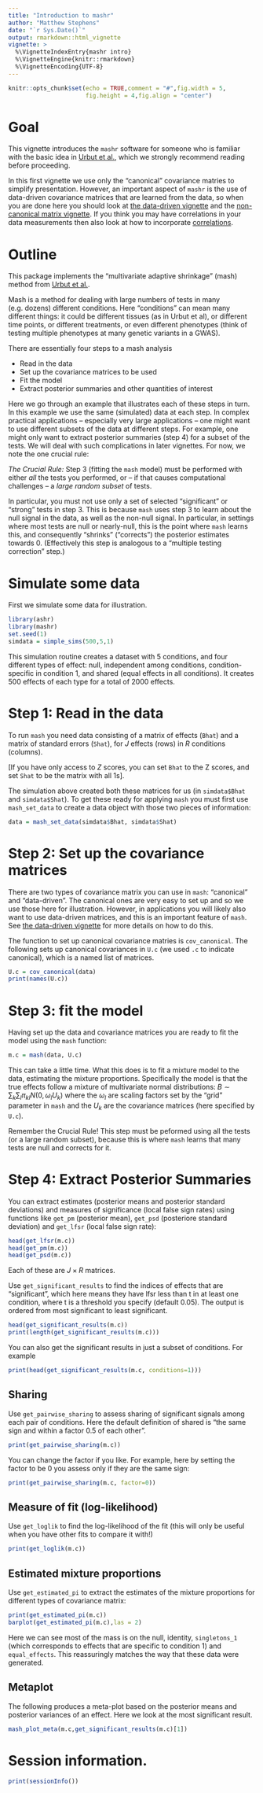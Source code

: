 ```yaml
---
title: "Introduction to mashr"
author: "Matthew Stephens"
date: "`r Sys.Date()`"
output: rmarkdown::html_vignette
vignette: >
  %\VignetteIndexEntry{mashr intro}
  %\VignetteEngine{knitr::rmarkdown}
  %\VignetteEncoding{UTF-8}
---
```


```r
knitr::opts_chunk$set(echo = TRUE,comment = "#",fig.width = 5,
                      fig.height = 4,fig.align = "center")
```

# Goal

This vignette introduces the `mashr` software for someone who is
familiar with the basic idea in [Urbut et al.][urbut-biorxiv], which
we strongly recommend reading before proceeding.

In this first vignette we
use only the "canonical" covariance matries to simplify presentation.
However, an important aspect of `mashr` is the use of data-driven
covariance matrices that are learned from the data, so when you are
done here you should look at [the data-driven
vignette](intro_mash_dd.html) and the [non-canonical matrix
vignette](simulate_noncanon.html). If you think you may have correlations
in your data measurements then also look at how to incorporate [correlations](intro_correlations.html).

# Outline

This package implements the "multivariate adaptive shrinkage" (mash) 
method from [Urbut et al.][urbut-biorxiv].

Mash is a method for dealing
with large numbers of tests in many (e.g. dozens) different conditions.
Here "conditions" can mean many different things: it could be different tissues
(as in Urbut et al), or different time points,
or different treatments, or even different phenotypes (think of testing multiple phenotypes at many genetic variants in a GWAS).

There are essentially four steps to a mash analysis

- Read in the data
- Set up the covariance matrices to be used
- Fit the model
- Extract posterior summaries and other quantities of interest

Here we go through an example that illustrates each of these steps in turn. 
In this example we use the same (simulated) data at each step. In complex practical applications -- especially very large applications -- one might want to use different subsets of the data at different steps. For example, one might only want to extract posterior summaries (step 4) for a subset of the tests.
We will deal with such complications in later vignettes. For now,
we note the one crucial rule: 

*The Crucial Rule:*  Step 3 (fitting the `mash` model) must
be performed with either *all* the tests you performed, or -- if that
causes computational challenges -- a *large random subset* of tests. 


In particular, you must not use only a set of selected "significant" or "strong"
tests in step 3. This is because `mash` uses step 3 to learn
about the null signal in the data, as well as the non-null signal. In particular, in settings where most tests are null or nearly-null,
this is the point where `mash` learns this, and consequently
"shrinks" ("corrects") the posterior estimates towards 0. (Effectively this
step is analogous to a "multiple testing correction" step.)


# Simulate some data

First we simulate
some data for illustration.

```r
library(ashr)
library(mashr)
set.seed(1)
simdata = simple_sims(500,5,1)
```

This simulation routine creates a dataset with 5 conditions, and four
different types of effect: null, independent among conditions,
condition-specific in condition 1, and shared (equal effects in all
conditions). It creates 500 effects of each type for a total of 2000
effects.

# Step 1: Read in the data

To run `mash` you need data consisting of a matrix of effects (`Bhat`)
and a matrix of standard errors (`Shat`), for $J$ effects (rows) in
$R$ conditions (columns).

[If you have only access to $Z$ scores, you can set `Bhat` to the Z
scores, and set `Shat` to be the matrix with all 1s].

The simulation above created both these matrices for us (in
`simdata$Bhat` and `simdata$Shat`). To get these ready for applying
`mash` you must first use `mash_set_data` to create a data object
with those two pieces of information:

```r
data = mash_set_data(simdata$Bhat, simdata$Shat)
```

# Step 2: Set up the covariance matrices 

There are two types of covariance matrix you can use in `mash`:
"canonical" and "data-driven". The canonical ones are very easy to set
up and so we use those here for illustration. However, in applications
you will likely also want to use data-driven matrices, and this is an
important feature of `mash`. See [the data-driven
vignette](intro_mash_dd.html) for more details on how to do this.

The function to set up canonical covariance matries is
`cov_canonical`. The following sets up canonical covariances in `U.c`
(we used `.c` to indicate canonical), which is a named list of
matrices.

```r
U.c = cov_canonical(data)  
print(names(U.c))
```

# Step 3: fit the model

Having set up the data and covariance matrices you are ready to fit
the model using the `mash` function:

```r
m.c = mash(data, U.c)
```

This can take a little time. What this does is to fit a mixture model
to the data, estimating the mixture proportions. Specifically the
model is that the true effects follow a mixture of multivariate normal
distributions: $B \sim \sum_k \sum_l \pi_{kl} N(0, \omega_l U_k)$
where the $\omega_l$ are scaling factors set by the "grid" parameter
in `mash` and the $U_k$ are the covariance matrices (here specified by
`U.c`).

Remember the Crucial Rule! This step must be peformed
using all the tests (or a large random subset), because this is where
`mash` learns that many tests are null and corrects for it.

# Step 4: Extract Posterior Summaries

You can extract estimates (posterior means and posterior standard
deviations) and measures of significance (local false sign rates)
using functions like `get_pm` (posterior mean), `get_psd` (posteriore
standard deviation) and `get_lfsr` (local false sign rate):

```r
head(get_lfsr(m.c))
head(get_pm(m.c))
head(get_psd(m.c))
```

Each of these are $J \times R$ matrices.

Use `get_significant_results` to find the indices of effects that are
"significant", which here means they have lfsr less than t in at least
one condition, where t is a threshold you specify (default 0.05). The
output is ordered from most significant to least significant.

```r
head(get_significant_results(m.c))
print(length(get_significant_results(m.c)))
```

You can also get the significant results in just a subset of conditions.
For example
```r
print(head(get_significant_results(m.c, conditions=1)))
```

## Sharing

Use `get_pairwise_sharing` to assess sharing of significant signals
among each pair of conditions. Here the default definition of shared
is "the same sign and within a factor 0.5 of each other".

```r
print(get_pairwise_sharing(m.c)) 
```

You can change the factor if you like. For example, here by setting
the factor to be 0 you assess only if they are the same sign:

```r
print(get_pairwise_sharing(m.c, factor=0))
```

## Measure of fit (log-likelihood)

Use `get_loglik` to find the log-likelihood of the fit (this will only
be useful when you have other fits to compare it with!)

```r
print(get_loglik(m.c))
```

## Estimated mixture proportions

Use `get_estimated_pi` to extract the estimates of the mixture
proportions for different types of covariance matrix:

```r
print(get_estimated_pi(m.c))
barplot(get_estimated_pi(m.c),las = 2)
```

Here we can see most of the mass is on the null, identity,
`singletons_1` (which corresponds to effects that are specific to
condition 1) and `equal_effects`. This reassuringly matches the way
that these data were generated.

## Metaplot

The following produces a meta-plot based on the posterior means and
posterior variances of an effect. Here we look at the most significant
result.

```r
mash_plot_meta(m.c,get_significant_results(m.c)[1])
```

# Session information.

```r
print(sessionInfo())
```

[urbut-biorxiv]: https://www.biorxiv.org/content/10.1101/096552v2
